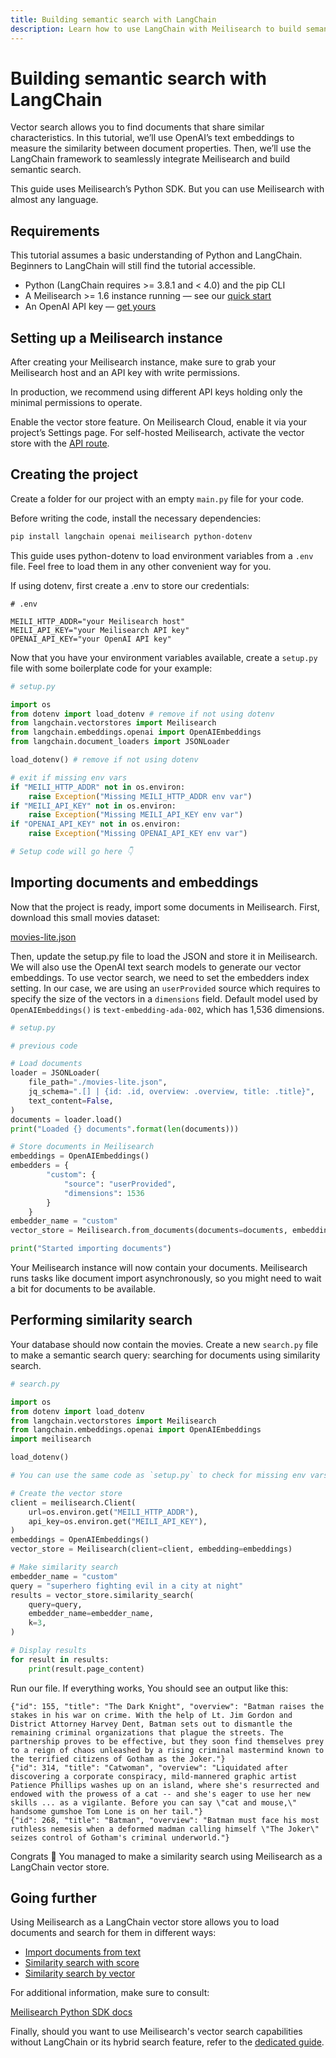 ```yaml
---
title: Building semantic search with LangChain
description: Learn how to use LangChain with Meilisearch to build semantic search using similarity search.
---
```


# Building semantic search with LangChain

Vector search allows you to find documents that share similar characteristics. In this tutorial, we’ll use OpenAI’s text embeddings to measure the similarity between document properties. Then, we’ll use the LangChain framework to seamlessly integrate Meilisearch and build semantic search.

<Capsule intent="tip">

This guide uses Meilisearch’s Python SDK. But you can use Meilisearch with almost any language.

</Capsule>

## Requirements

This tutorial assumes a basic understanding of Python and LangChain. Beginners to LangChain will still find the tutorial accessible.

- Python (LangChain requires >= 3.8.1 and < 4.0) and the pip CLI
- A Meilisearch >= 1.6 instance running — see our [quick start](/learn/getting_started/cloud_quick_start)
- An OpenAI API key — [get yours](https://platform.openai.com/account/api-keys)

## Setting up a Meilisearch instance

After creating your Meilisearch instance, make sure to grab your Meilisearch host and an API key with write permissions.

<Capsule intent="warning">

In production, we recommend using different API keys holding only the minimal permissions to operate.

</Capsule>


Enable the vector store feature. On Meilisearch Cloud, enable it via your project’s Settings page. For self-hosted Meilisearch, activate the vector store with the [API route](/learn/experimental/vector_search#activate-vector-search).

## Creating the project

Create a folder for our project with an empty `main.py` file for your code.

Before writing the code, install the necessary dependencies:

```bash
pip install langchain openai meilisearch python-dotenv
```

<Capsule intent="tip">

This guide uses python-dotenv to load environment variables from a `.env` file. Feel free to load them in any other convenient way for you.

</Capsule>

If using dotenv, first create a .env to store our credentials:

```
# .env

MEILI_HTTP_ADDR="your Meilisearch host"
MEILI_API_KEY="your Meilisearch API key"
OPENAI_API_KEY="your OpenAI API key"

```
Now that you have your environment variables available, create a `setup.py` file with some boilerplate code for your example:

```python
# setup.py

import os
from dotenv import load_dotenv # remove if not using dotenv
from langchain.vectorstores import Meilisearch
from langchain.embeddings.openai import OpenAIEmbeddings
from langchain.document_loaders import JSONLoader

load_dotenv() # remove if not using dotenv

# exit if missing env vars
if "MEILI_HTTP_ADDR" not in os.environ:
    raise Exception("Missing MEILI_HTTP_ADDR env var")
if "MEILI_API_KEY" not in os.environ:
    raise Exception("Missing MEILI_API_KEY env var")
if "OPENAI_API_KEY" not in os.environ:
    raise Exception("Missing OPENAI_API_KEY env var")

# Setup code will go here 👇
```

## Importing documents and embeddings

Now that the project is ready, import some documents in Meilisearch. First, download this small movies dataset:

[movies-lite.json](https://gist.github.com/Strift/1524ab5e2015e50bbcb215fb4d950a38)

Then, update the setup.py file to load the JSON and store it in Meilisearch. We will also use the OpenAI text search models to generate our vector embeddings.
To use vector search, we need to set the embedders index setting. In our case, we are using an `userProvided` source which requires to specify the size of the vectors in a `dimensions` field. Default model used by `OpenAIEmbeddings()` is `text-embedding-ada-002`, which has 1,536 dimensions.

```python
# setup.py

# previous code

# Load documents
loader = JSONLoader(
    file_path="./movies-lite.json",
    jq_schema=".[] | {id: .id, overview: .overview, title: .title}",
    text_content=False,
)
documents = loader.load()
print("Loaded {} documents".format(len(documents)))

# Store documents in Meilisearch
embeddings = OpenAIEmbeddings()
embedders = { 
        "custom": {
            "source": "userProvided",
            "dimensions": 1536
        }
    }
embedder_name = "custom" 
vector_store = Meilisearch.from_documents(documents=documents, embedding=embeddings, embedders=embedders, embedder_name=embedder_name)

print("Started importing documents")
```

Your Meilisearch instance will now contain your documents. Meilisearch runs tasks like document import asynchronously, so you might need to wait a bit for documents to be available.

## Performing similarity search

Your database should now contain the movies. Create a new `search.py` file to make a semantic search query: searching for documents using similarity search.

```python
# search.py

import os
from dotenv import load_dotenv
from langchain.vectorstores import Meilisearch
from langchain.embeddings.openai import OpenAIEmbeddings
import meilisearch

load_dotenv()

# You can use the same code as `setup.py` to check for missing env vars

# Create the vector store
client = meilisearch.Client(
    url=os.environ.get("MEILI_HTTP_ADDR"),
    api_key=os.environ.get("MEILI_API_KEY"),
)
embeddings = OpenAIEmbeddings()
vector_store = Meilisearch(client=client, embedding=embeddings)

# Make similarity search
embedder_name = "custom"
query = "superhero fighting evil in a city at night"
results = vector_store.similarity_search(
    query=query,
    embedder_name=embedder_name,
    k=3,
)

# Display results
for result in results:
    print(result.page_content)
```

Run our file. If everything works, You should see an output like this:

```
{"id": 155, "title": "The Dark Knight", "overview": "Batman raises the stakes in his war on crime. With the help of Lt. Jim Gordon and District Attorney Harvey Dent, Batman sets out to dismantle the remaining criminal organizations that plague the streets. The partnership proves to be effective, but they soon find themselves prey to a reign of chaos unleashed by a rising criminal mastermind known to the terrified citizens of Gotham as the Joker."}
{"id": 314, "title": "Catwoman", "overview": "Liquidated after discovering a corporate conspiracy, mild-mannered graphic artist Patience Phillips washes up on an island, where she's resurrected and endowed with the prowess of a cat -- and she's eager to use her new skills ... as a vigilante. Before you can say \"cat and mouse,\" handsome gumshoe Tom Lone is on her tail."}
{"id": 268, "title": "Batman", "overview": "Batman must face his most ruthless nemesis when a deformed madman calling himself \"The Joker\" seizes control of Gotham's criminal underworld."}
```

Congrats 🎉 You managed to make a similarity search using Meilisearch as a LangChain vector store.

## Going further

Using Meilisearch as a LangChain vector store allows you to load documents and search for them in different ways:

- [Import documents from text](https://python.langchain.com/docs/integrations/vectorstores/meilisearch#adding-text-and-embeddings)
- [Similarity search with score](https://python.langchain.com/docs/integrations/vectorstores/meilisearch#similarity-search-with-score)
- [Similarity search by vector](https://python.langchain.com/docs/integrations/vectorstores/meilisearch#similarity-search-by-vector)

For additional information, make sure to consult:

[Meilisearch Python SDK docs](https://python-sdk.meilisearch.com/)

Finally, should you want to use Meilisearch's vector search capabilities without LangChain or its hybrid search feature, refer to the [dedicated guide](/learn/experimental/vector_search).
